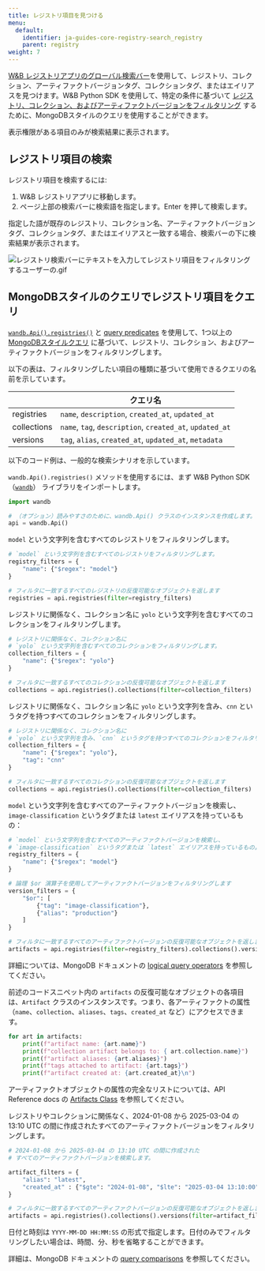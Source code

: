 ```yaml
---
title: レジストリ項目を見つける
menu:
  default:
    identifier: ja-guides-core-registry-search_registry
    parent: registry
weight: 7
---
```


[W&B レジストリアプリのグローバル検索バー](/ja/./search_registry.md#search-for-registry-items)を使用して、レジストリ、コレクション、アーティファクトバージョンタグ、コレクションタグ、またはエイリアスを見つけます。W&B Python SDK を使用して、特定の条件に基づいて [レジストリ、コレクション、およびアーティファクトバージョンをフィルタリング](/ja/./search_registry.md#query-registry-items-with-mongodb-style-queries) するために、MongoDBスタイルのクエリを使用することができます。

表示権限がある項目のみが検索結果に表示されます。

## レジストリ項目の検索

レジストリ項目を検索するには:

1. W&B レジストリアプリに移動します。
2. ページ上部の検索バーに検索語を指定します。Enter を押して検索します。

指定した語が既存のレジストリ、コレクション名、アーティファクトバージョンタグ、コレクションタグ、またはエイリアスと一致する場合、検索バーの下に検索結果が表示されます。

<Frame>
    <img src="/images/registry/search_registry.gif" alt="レジストリ検索バーにテキストを入力してレジストリ項目をフィルタリングするユーザーの.gif"  />
</Frame>

## MongoDBスタイルのクエリでレジストリ項目をクエリ

[`wandb.Api().registries()`](/ja/ref/python/public-api/api.md#registries) と [query predicates](https://www.mongodb.com/docs/manual/reference/glossary/#std-term-query-predicate) を使用して、1つ以上の [MongoDBスタイルクエリ](https://www.mongodb.com/docs/compass/current/query/filter/) に基づいて、レジストリ、コレクション、およびアーティファクトバージョンをフィルタリングします。

以下の表は、フィルタリングしたい項目の種類に基づいて使用できるクエリの名前を示しています。

| | クエリ名 |
| ----- | ----- |
| registries | `name`, `description`, `created_at`, `updated_at` |
| collections | `name`, `tag`, `description`, `created_at`, `updated_at` |
| versions | `tag`, `alias`, `created_at`, `updated_at`, `metadata` |

以下のコード例は、一般的な検索シナリオを示しています。

`wandb.Api().registries()` メソッドを使用するには、まず W&B Python SDK （[`wandb`](/ja/ref/python/_index)） ライブラリをインポートします。
```python
import wandb

# （オプション）読みやすさのために、wandb.Api() クラスのインスタンスを作成します。
api = wandb.Api()
```

`model` という文字列を含むすべてのレジストリをフィルタリングします。

```python
# `model` という文字列を含むすべてのレジストリをフィルタリングします。
registry_filters = {
    "name": {"$regex": "model"}
}

# フィルタに一致するすべてのレジストリの反復可能なオブジェクトを返します
registries = api.registries(filter=registry_filters)
```

レジストリに関係なく、コレクション名に `yolo` という文字列を含むすべてのコレクションをフィルタリングします。

```python
# レジストリに関係なく、コレクション名に 
# `yolo` という文字列を含むすべてのコレクションをフィルタリングします。
collection_filters = {
    "name": {"$regex": "yolo"}
}

# フィルタに一致するすべてのコレクションの反復可能なオブジェクトを返します
collections = api.registries().collections(filter=collection_filters)
```

レジストリに関係なく、コレクション名に `yolo` という文字列を含み、`cnn` というタグを持つすべてのコレクションをフィルタリングします。

```python
# レジストリに関係なく、コレクション名に 
# `yolo` という文字列を含み、`cnn` というタグを持つすべてのコレクションをフィルタリングします。
collection_filters = {
    "name": {"$regex": "yolo"},
    "tag": "cnn"
}

# フィルタに一致するすべてのコレクションの反復可能なオブジェクトを返します
collections = api.registries().collections(filter=collection_filters)
```

`model` という文字列を含むすべてのアーティファクトバージョンを検索し、`image-classification` というタグまたは `latest` エイリアスを持っているもの：

```python
# `model` という文字列を含むすべてのアーティファクトバージョンを検索し、
# `image-classification` というタグまたは `latest` エイリアスを持っているもの。
registry_filters = {
    "name": {"$regex": "model"}
}

# 論理 $or 演算子を使用してアーティファクトバージョンをフィルタリングします
version_filters = {
    "$or": [
        {"tag": "image-classification"},
        {"alias": "production"}
    ]
}

# フィルタに一致するすべてのアーティファクトバージョンの反復可能なオブジェクトを返します
artifacts = api.registries(filter=registry_filters).collections().versions(filter=version_filters)
```

詳細については、MongoDB ドキュメントの [logical query operators](https://www.mongodb.com/docs/manual/reference/operator/query-logical/) を参照してください。

前述のコードスニペット内の `artifacts` の反復可能なオブジェクトの各項目は、`Artifact` クラスのインスタンスです。つまり、各アーティファクトの属性（`name`、`collection`、`aliases`、`tags`、`created_at` など）にアクセスできます。

```python
for art in artifacts:
    print(f"artifact name: {art.name}")
    print(f"collection artifact belongs to: { art.collection.name}")
    print(f"artifact aliases: {art.aliases}")
    print(f"tags attached to artifact: {art.tags}")
    print(f"artifact created at: {art.created_at}\n")
```

アーティファクトオブジェクトの属性の完全なリストについては、API Reference docs の [Artifacts Class](/ja/ref/python/artifact/_index) を参照してください。

レジストリやコレクションに関係なく、2024-01-08 から 2025-03-04 の 13:10 UTC の間に作成されたすべてのアーティファクトバージョンをフィルタリングします。

```python
# 2024-01-08 から 2025-03-04 の 13:10 UTC の間に作成された
# すべてのアーティファクトバージョンを検索します。

artifact_filters = {
    "alias": "latest",
    "created_at" : {"$gte": "2024-01-08", "$lte": "2025-03-04 13:10:00"},
}

# フィルタに一致するすべてのアーティファクトバージョンの反復可能なオブジェクトを返します
artifacts = api.registries().collections().versions(filter=artifact_filters)
```

日付と時刻は `YYYY-MM-DD HH:MM:SS` の形式で指定します。日付のみでフィルタリングしたい場合は、時間、分、秒を省略することができます。

詳細は、MongoDB ドキュメントの [query comparisons](https://www.mongodb.com/docs/manual/reference/operator/query-comparison/) を参照してください。